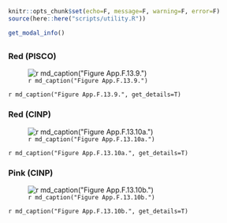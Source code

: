 ```r
knitr::opts_chunk$set(echo=F, message=F, warning=F, error=F)
source(here::here("scripts/utility.R"))
```

```r
get_modal_info()
```

## {.tabset}

### Red (PISCO)

![`r md_caption("Figure App.F.13.9.")`](../img/cinms_cr/App.F.13.9.jpg)

`r md_caption("Figure App.F.13.9.", get_details=T)`

### Red (CINP)

![`r md_caption("Figure App.F.13.10a.")`](../img/cinms_cr/App.F.13.10a.Haliotis_rufescens_CINP.jpg)

`r md_caption("Figure App.F.13.10a.", get_details=T)`

### Pink (CINP)

![`r md_caption("Figure App.F.13.10b.")`](../img/cinms_cr/App.F.13.10b.Haliotis_corrugata_CINP.jpg)

`r md_caption("Figure App.F.13.10b.", get_details=T)`

